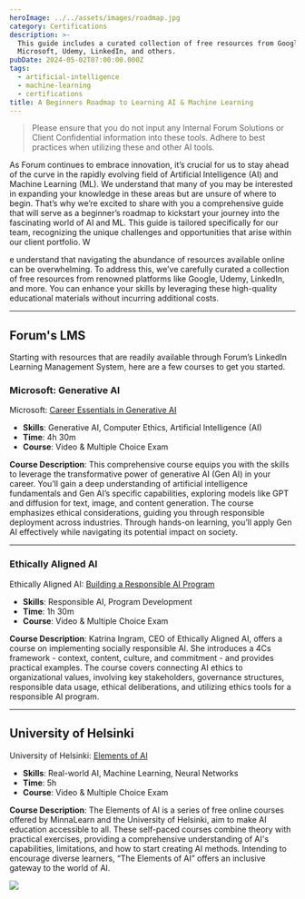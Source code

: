 ```yaml
---
heroImage: ../../assets/images/roadmap.jpg
category: Certifications
description: >-
  This guide includes a curated collection of free resources from Google,
  Microsoft, Udemy, LinkedIn, and others.
pubDate: 2024-05-02T07:00:00.000Z
tags:
  - artificial-intelligence
  - machine-learning
  - certifications
title: A Beginners Roadmap to Learning AI & Machine Learning
---
```


> Please ensure that you do not input any Internal Forum Solutions or Client Confidential information into these tools. Adhere to best practices when utilizing these and other AI tools.

As Forum continues to embrace innovation, it’s crucial for us to stay ahead of the curve in the
rapidly evolving field of Artificial Intelligence (AI) and Machine Learning (ML). We understand
that many of you may be interested in expanding your knowledge in these areas but are unsure of
where to begin. That’s why we’re excited to share with you a comprehensive guide that will serve
as a beginner’s roadmap to kickstart your journey into the fascinating world of AI and ML. This
guide is tailored specifically for our team, recognizing the unique challenges and opportunities
that arise within our client portfolio. W

e understand that navigating the abundance of resources
available online can be overwhelming. To address this, we’ve carefully curated a collection of
free resources from renowned platforms like Google, Udemy, LinkedIn, and more. You can enhance your skills by leveraging these high-quality educational materials without incurring additional costs.

***

## Forum's LMS

Starting with resources that are readily available through Forum’s LinkedIn Learning Management
System, here are a few courses to get you started.

### Microsoft: Generative AI

Microsoft: [Career Essentials in Generative AI](https://www.linkedin.com/learning/paths/career-essentials-in-generative-ai-by-microsoft-and-linkedin)

* **Skills**: Generative AI, Computer Ethics, Artificial Intelligence (AI)
* **Time**: 4h 30m
* **Course**: Video & Multiple Choice Exam

**Course Description**: This comprehensive course equips you with the skills to leverage the
transformative power of generative AI (Gen AI) in your career. You’ll gain a deep understanding
of artificial intelligence fundamentals and Gen AI’s specific capabilities, exploring models
like GPT and diffusion for text, image, and content generation. The course emphasizes ethical
considerations, guiding you through responsible deployment across industries. Through hands-on
learning, you’ll apply Gen AI effectively while navigating its potential impact on society.

***

### Ethically Aligned AI

Ethically Aligned AI: [Building a Responsible AI Program](https://www.linkedin.com/learning/building-a-responsible-ai-program-context-culture-content-and-commitment/actionable-steps-to-responsible-ai?u=144055924)

* **Skills**: Responsible AI, Program Development
* **Time**: 1h 30m
* **Course**: Video & Multiple Choice Exam

**Course Description**: Katrina Ingram, CEO of Ethically Aligned AI, offers a course on
implementing socially responsible AI. She introduces a 4Cs framework - context, content,
culture, and commitment - and provides practical examples. The course covers connecting
AI ethics to organizational values, involving key stakeholders, governance structures,
responsible data usage, ethical deliberations, and utilizing ethics tools for a responsible
AI program.

***

## University of Helsinki

University of Helsinki: [Elements of AI](https://www.elementsofai.com/)

* **Skills**: Real-world AI, Machine Learning, Neural Networks
* **Time**: 5h
* **Course**: Video & Multiple Choice Exam

**Course Description**: The Elements of AI is a series of free online courses offered by
MinnaLearn and the University of Helsinki, aim to make AI education accessible to all.
These self-paced courses combine theory with practical exercises, providing a comprehensive
understanding of AI's capabilities, limitations, and how to start creating AI methods.
Intending to encourage diverse learners, “The Elements of AI” offers an inclusive gateway
to the world of AI.

![](/src/assets/images/ElementsOfAI_UniversityOfHelsinki_TaishiWalden.png)
